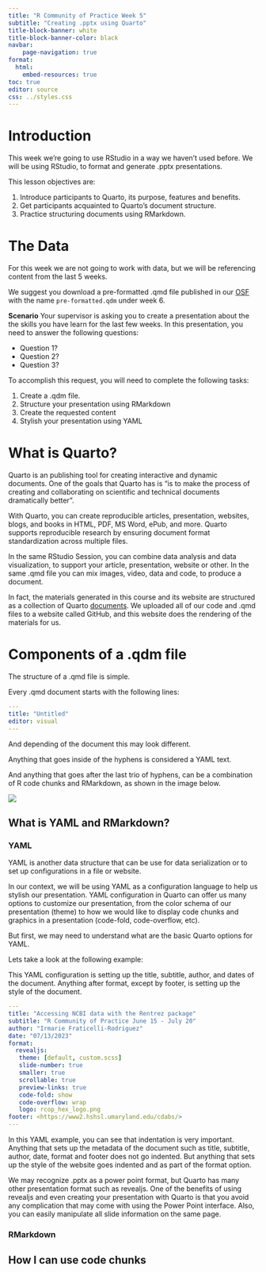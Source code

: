 ```yaml
---
title: "R Community of Practice Week 5"
subtitle: "Creating .pptx using Quarto"
title-block-banner: white
title-block-banner-color: black
navbar:
    page-navigation: true
format: 
  html:
    embed-resources: true
toc: true
editor: source
css: ../styles.css
---
```

# Introduction

This week we're going to use RStudio in a way we haven't used before.
We will be using RStudio, to format and generate .pptx presentations.

This lesson objectives are: 

1. Introduce participants to Quarto, its purpose, features and benefits.
2. Get participants acquainted to Quarto's document structure. 
3. Practice structuring documents using RMarkdown.

# The Data

For this week we are not going to work with data, but we will be referencing content from the last 5 weeks. 

:::{.callout-note}
We suggest you download a pre-formatted .qmd file published in our [OSF](https://osf.io/fsg4w/) with the name `pre-formatted.qdm` under week 6.
:::

**Scenario**
Your supervisor is asking you to create a presentation about the the skills you have learn for the last few weeks. In this presentation, you need to answer the following questions:

* Question 1?
* Question 2?
* Question 3?

To accomplish this request, you will need to complete the following tasks:

 1. Create a .qdm file.
 2. Structure your presentation using RMarkdown
 3. Create the requested content
 4. Stylish your presentation using YAML
  
# What is Quarto?

Quarto is an publishing tool for creating interactive and dynamic documents. One of the goals that Quarto has is "is to make the process of creating and collaborating on scientific and technical documents dramatically better".

With Quarto, you can create reproducible articles, presentation, websites, blogs, and books in HTML, PDF, MS Word, ePub, and more. Quarto supports reproducible research by ensuring document format standardization across multiple files. 

In the same RStudio Session, you can combine data analysis and data visualization, to support your article, presentation, website or other. In the same .qmd file you can mix images, video, data and code, to produce a document.  

In fact, the materials generated in this course and its website are structured as a collection of Quarto [documents](https://github.com/hshsl-training/RCOP/blob/main/Week04/week04_lesson.qmd). We uploaded all of our code and .qmd files to a website called GitHub, and this website does the rendering of the materials for us. 

# Components of a .qdm file
 
The structure of a .qmd file is simple. 

Every .qmd document starts with the following lines:

```yaml
---
title: "Untitled"
editor: visual
---
```

And depending of the document this may look different.

Anything that goes inside of the hyphens is considered a YAML text. 

And anything that goes after the last trio of hyphens, can be a combination of R code chunks and RMarkdown, as shown in the image below. 

![](qdm_example_rstudio.png)

## What is YAML and RMarkdown?

### YAML

YAML is another data structure that can be use for data serialization or to set up configurations in a file or website.

In our context, we will be using YAML as a configuration language to help us stylish our presentation. YAML configuration in Quarto can offer us many options to customize our presentation, from the color schema of our presentation (theme) to how we would like to display code chunks and graphics in a presentation (code-fold, code-overflow, etc). 

But first, we may need to understand what are the basic Quarto options for YAML. 

Lets take a look at the following example:

This YAML configuration is setting up the title, subtitle, author, and dates of the document. Anything after format, except by footer, is setting up the style of the document. 

```yaml
---
title: "Accessing NCBI data with the Rentrez package"
subtitle: "R Community of Practice June 15 - July 20"
author: "Irmarie Fraticelli-Rodriguez"
date: "07/13/2023"
format:
  revealjs:
   theme: [default, custom.scss]
   slide-number: true
   smaller: true
   scrollable: true
   preview-links: true
   code-fold: show
   code-overflow: wrap
   logo: rcop_hex_logo.png
footer: <https://www2.hshsl.umaryland.edu/cdabs/>
---
```
In this YAML example, you can see that indentation is very important. Anything that sets up the metadata of the document such as title, subtitle, author, date, format and footer does not go indented. 
But anything that sets up the style of the website goes indented and as part of the format option. 

:::{.callout-note}
We may recognize .pptx as a power point format, but Quarto has many other presentation format such as revealjs. One of the benefits of using revealjs and even creating your presentation with Quarto is that you avoid any complication that may come with using the Power Point interface. Also, you can easily manipulate all slide information on the same page. 
:::


### RMarkdown

## How I can use code chunks



